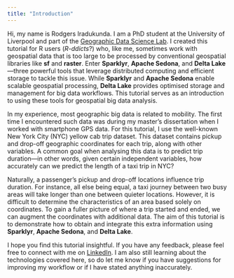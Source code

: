 ```yaml
---
title: "Introduction"
---
```


Hi, my name is Rodgers Iradukunda. I am a PhD student at the University of Liverpool and part of the [Geographic Data Science Lab](https://www.liverpool.ac.uk/geographic-data-science/). I created this tutorial for R users (*R-ddicts*?) who, like me, sometimes work with geospatial data that is too large to be processed by conventional geospatial libraries like **sf** and **raster**. Enter **Sparklyr**, **Apache Sedona**, and **Delta Lake**—three powerful tools that leverage distributed computing and efficient storage to tackle this issue. While **Sparklyr** and **Apache Sedona** enable scalable geospatial processing, **Delta Lake** provides optimised storage and management for big data workflows. This tutorial serves as an introduction to using these tools for geospatial big data analysis.

In my experience, most geographic big data is related to mobility. The first time I encountered such data was during my master’s dissertation when I worked with smartphone GPS data. For this tutorial, I use the well-known New York City (NYC) yellow cab trip dataset. This dataset contains pickup and drop-off geographic coordinates for each trip, along with other variables. A common goal when analysing this data is to predict trip duration—in other words, given certain independent variables, how accurately can we predict the length of a taxi trip in NYC?

Naturally, a passenger’s pickup and drop-off locations influence trip duration. For instance, all else being equal, a taxi journey between two busy areas will take longer than one between quieter locations. However, it is difficult to determine the characteristics of an area based solely on coordinates. To gain a fuller picture of where a trip started and ended, we can augment the coordinates with additional data. The aim of this tutorial is to demonstrate how to obtain and integrate this extra information using **Sparklyr**, **Apache Sedona**, and **Delta Lake**.

I hope you find this tutorial insightful. If you have any feedback, please feel free to connect with me on [LinkedIn](https://www.linkedin.com/in/rodgers-iradukunda-40b512131/). I am also still learning about the technologies covered here, so do let me know if you have suggestions for improving my workflow or if I have stated anything inaccurately.
